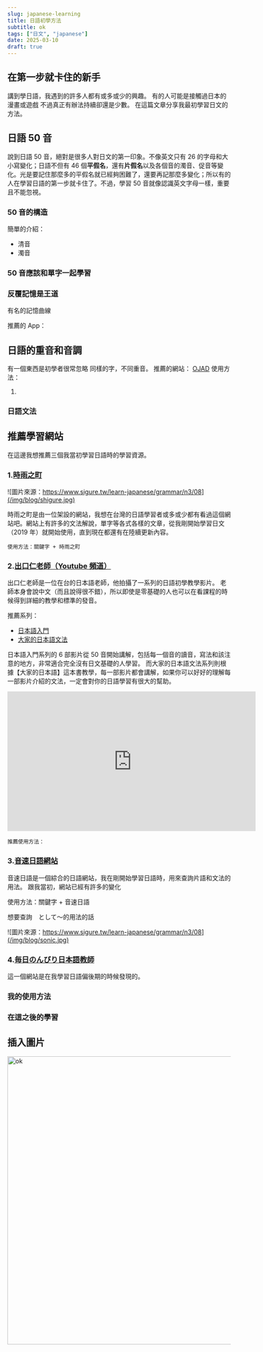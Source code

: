 ```yaml
---
slug: japanese-learning
title: 日語初學方法
subtitle: ok
tags: ["日文", "japanese"]
date: 2025-03-10
draft: true
---
```


## 在第一步就卡住的新手

講到學日語，我遇到的許多人都有或多或少的興趣。
有的人可能是接觸過日本的漫畫或遊戲
不過真正有辦法持續卻還是少數。
在這篇文章分享我最初學習日文的方法。

## 日語 50 音

說到日語 50 音，絕對是很多人對日文的第一印象。不像英文只有 26 的字母和大小寫變化；日語不但有 46 個**平假名**，還有**片假名**以及各個音的濁音、促音等變化。光是要記住那麼多的平假名就已經夠困難了，還要再記那麼多變化；所以有的人在學習日語的第一步就卡住了。不過，學習 50 音就像認識英文字母一樣，重要且不能忽視。

### 50 音的構造

簡單的介紹：

- 清音
- 濁音

### 50 音應該和單字一起學習

### 反覆記憶是王道

有名的記憶曲線

推薦的 App：

## 日語的重音和音調

有一個東西是初學者很常忽略
同樣的字，不同重音。
推薦的網站：
[OJAD](https://www.gavo.t.u-tokyo.ac.jp/ojad/zho/pages/home)
使用方法：

1.

### 日語文法

## 推薦學習網站

在這邊我想推薦三個我當初學習日語時的學習資源。

### 1.[時雨之町](https://www.sigure.tw/)

![圖片來源：https://www.sigure.tw/learn-japanese/grammar/n3/08](/img/blog/shigure.jpg)

時雨之町是由一位架設的網站，我想在台灣的日語學習者或多或少都有看過這個網站吧。網站上有許多的文法解說，單字等各式各樣的文章，從我剛開始學習日文（2019 年）就開始使用，直到現在都還有在陸續更新內容。

`使用方法：關鍵字 + 時雨之町`

### 2.[出口仁老師（Youtube 頻道）](https://www.youtube.com/@deguchi)

出口仁老師是一位在台的日本語老師，他拍攝了一系列的日語初學教學影片。
老師本身會說中文（而且說得很不錯），所以即使是零基礎的人也可以在看課程的時候得到詳細的教學和標準的發音。

推薦系列：

- [日本語入門](https://www.youtube.com/playlist?list=PLynCeSdpMqxBipKl9EHnBzZFzBnGuB108)
- [大家的日本語文法](https://www.youtube.com/playlist?list=PLynCeSdpMqxCW-AfMtmIlASAMUVq8wX6k)

日本語入門系列的 6 部影片從 50 音開始講解，包括每一個音的讀音，寫法和該注意的地方，非常適合完全沒有日文基礎的人學習。
而大家的日本語文法系列則根據【大家的日本語】這本書教學，每一部影片都會講解，如果你可以好好的理解每一部影片介紹的文法，一定會對你的日語學習有很大的幫助。

<iframe
  width="560"
  height="315"
  src="https://www.youtube.com/embed/wJLu_-bJDAw?si=vwwQoAT-835xuH40"
  title="出口仁日語"
  frameborder="0"
  allow="accelerometer; autoplay; clipboard-write; encrypted-media; gyroscope; picture-in-picture; web-share"
  referrerpolicy="strict-origin-when-cross-origin"
  allowfullscreen
></iframe>

`推薦使用方法：`

### 3.[音速日語網站](https://jp.sonic-learning.com/)

音速日語是一個綜合的日語網站，我在剛開始學習日語時，用來查詢片語和文法的用法。
跟我當初，網站已經有許多的變化

使用方法：關鍵字 + 音速日語

想要查詢　として〜的用法的話

![圖片來源：https://www.sigure.tw/learn-japanese/grammar/n3/08](/img/blog/sonic.jpg)

### 4.[毎日のんびり日本語教師](https://mainichi-nonbiri.com/)

這一個網站是在我學習日語偏後期的時候發現的。

### 我的使用方法

### 在這之後的學習

## **插入圖片**

<img src="/img/blog/shigure.jpg" alt="ok" width="650" />
